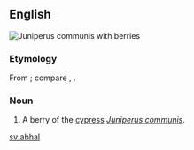 ==English==
[[File:Juniperus communis at Valjala on 2005-08-11.jpg|right|thumb|''Juniperus communis'' with berries]]
{{wikipedia|Juniperus communis}}
{{wikispecies|Juniperus communis}}

===Etymology===
From {{etyl|ar|en}}; compare {{etyl|gd|-}} {{term|ubhal||apple|lang=gd}}, {{etyl|pl|-}} {{term|jabłko||apple|lang=pl}}.

===Noun===
{{en-noun}}

# A berry of the [[cypress]] ''[[Juniperus communis]]''.

[[sv:abhal]]